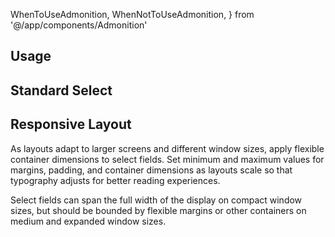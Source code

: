 ---
---

  WhenToUseAdmonition,
  WhenNotToUseAdmonition,
} from '@/app/components/Admonition'

## Usage

<WhenToUseAdmonition description="Use a select field when someone needs to make a single choice from a long-list of options." />

## Standard Select

<LivePlayground />

<WhenNotToUseAdmonition description="When you have a short list of four or less options, use a Radio group." />

## Responsive Layout

As layouts adapt to larger screens and different window sizes, apply flexible container dimensions to select fields. Set minimum and maximum values for margins, padding, and container dimensions as layouts scale so that typography adjusts for better reading experiences.

Select fields can span the full width of the display on compact window sizes, but should be bounded by flexible margins or other containers on medium and expanded window sizes.
